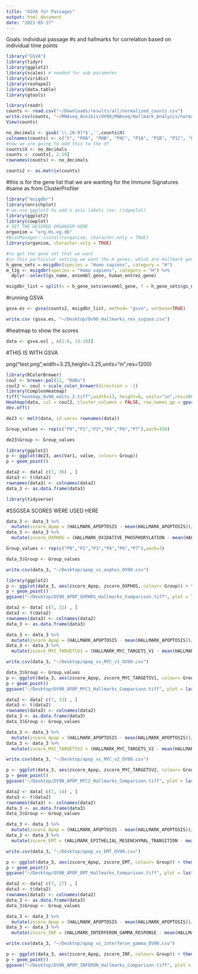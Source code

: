 ```yaml
---
title: "GSVA for Passages"
output: html_document
date: "2023-05-17"
---
```


Goals: individual passage #s and hallmarks for correlation based on individual time points 

```r
library("GSVA")
library(tidyr)
library(ggplot2)
library(scales) # needed for oob parameter
library(viridis)
library(reshape2)
library(data.table)
library(gtools)
```

```r
library(readr)
counts <- read.csv("~/Downloads/results/all/normalized_counts.csv")
write.csv(counts, "~/RNAseq_Anoikis/OV90/RNAseq/Hallmark_Analysis/normalized_counts.csv")
View(counts)
```

```r
no_decimals <- gsub('\\.[0-9]*$','',counts$X)
colnames(counts) <- c("X", "P0A", "P0B", "P0C", "P1A", "P1B", "P1C", "P3A", "P3B", "P3C", "P4A", "P4B", "P4C", "P6A", "P6B", "P6C", "P7A", "P7B", "P7C")
#now we are going to add this to the df 
counts$X <- no_decimals
counts <- counts[, 2:19]
rownames(counts) <- no_decimals
```

```r
counts2 <- as.matrix(counts)
```


#this is for the gene list that we are wanting for the Immune Signatures 
#same as from ClusterProfiler
```r
library("msigdbr")
library(enrichplot)
# we use ggplot2 to add x axis labels (ex: ridgeplot)
library(ggplot2)
library(cowplot)
# SET THE DESIRED ORGANISM HERE
organism = "org.Hs.eg.db"
#BiocManager::install(organism, character.only = TRUE)
library(organism, character.only = TRUE)
```

```r
#to get the gene set that we want
#in this particular setting we want the H genes, which are Hallmark genes 
h_gene_sets = msigdbr(species = "Homo sapiens", category = "H")
m_t2g <- msigdbr(species = "Homo sapiens", category = "H") %>% 
  dplyr::select(gs_name, ensembl_gene, human_entrez_gene)
```

```r
msigdbr_list = split(x = h_gene_sets$ensembl_gene, f = h_gene_sets$gs_name)
```

#running GSVA
```r
gsva.es <- gsva(counts2, msigdbr_list, method= "gsva", verbose=TRUE)
```
```r
write.csv (gsva.es, "~/Desktop/Ov90_Hallmarks_res_ssgsea.csv")
```

#heatmap to show the scores 
```r
data <- gsva.es[ , c(1:6, 13:18)]
```

#THIS IS WITH GSVA

png("test.png",width=3.25,height=3.25,units="in",res=1200)

```r
library(RColorBrewer)
coul <- brewer.pal(11, "RdBu") 
coul2 <- coul + scale_color_brewer(direction = -1)
library(ComplexHeatmap)
tiff("heatmap_Ov90_edits_2.tiff",width=13, height=6, units="in",res=10000)
Heatmap(data, col = coul2, cluster_columns = FALSE, row_names_gp = gpar(fontsize = 8), heatmap_legend_param = list(title = " "))
dev.off()
```


```r
de23 <- melt(data, id.vars= rownames(data))
```

```r
Group_values <- rep(c("P0","P1","P3","P4","P6","P7"),each=150)
```

```r
de23$Group <- Group_values
```


```r
library(ggplot2)
p <- ggplot(de23, aes(Var1, value, colour= Group)) 
p + geom_point()
```
```r
data2 <- data[ c(7, 36) , ]
data3 <- t(data2)
rownames(data3) <- colnames(data2)
data_3 <- as.data.frame(data3)
```

```r
library(tidyverse)
```

#SSGSEA SCORES WERE USED HERE

```r
data_3 <- data_3 %>% 
  mutate(zscore_Apop = (HALLMARK_APOPTOSIS - mean(HALLMARK_APOPTOSIS))/sd(HALLMARK_APOPTOSIS))
data_3 <- data_3 %>% 
  mutate(zscore_OXPHOS = (HALLMARK_OXIDATIVE_PHOSPHORYLATION - mean(HALLMARK_OXIDATIVE_PHOSPHORYLATION))/sd(HALLMARK_OXIDATIVE_PHOSPHORYLATION))
```

```r
Group_values <- rep(c("P0","P1","P3","P4","P6","P7"),each=3)
```

```r
data_3$Group <- Group_values
```

```r
write.csv(data_3, "~/Desktop/apop_vs_oxphos_OV90.csv")
```

```r
library(ggplot2)
p <- ggplot(data_3, aes(zscore_Apop, zscore_OXPHOS, colour= Group)) + theme(panel.background = element_blank(), panel.grid.major= element_line()) + theme(axis.line = element_line(colour = "black")) + theme(legend.key.size = unit(1, 'cm'), legend.text = element_text(size=10), legend.title=element_blank()) + guides(color=guide_legend(ncol=2)) + scale_x_continuous("Apoptosis ssGSEA score", breaks= c(-1.5, -1, -0.5, 0, 0.5, 1, 1.5), ) + scale_y_continuous("Oxidative Phosphorylation ssGSEA score", breaks= c(3, 2, 1, 0, -1))
p + geom_point()
ggsave("~/Desktop/OV90_APOP_OXPHOS_Hallmarks_Comparison.tiff", plot = last_plot())
```

```r
data2 <- data[ c(7, 32) , ]
data3 <- t(data2)
rownames(data3) <- colnames(data2)
data_3 <- as.data.frame(data3)
```

```r
data_3 <- data_3 %>% 
  mutate(zscore_Apop = (HALLMARK_APOPTOSIS - mean(HALLMARK_APOPTOSIS))/sd(HALLMARK_APOPTOSIS))
data_3 <- data_3 %>% 
  mutate(zscore_MYC_TARGETSV1 = (HALLMARK_MYC_TARGETS_V1 - mean(HALLMARK_MYC_TARGETS_V1))/sd(HALLMARK_MYC_TARGETS_V1))
```

```r
write.csv(data_3, "~/Desktop/apop_vs_MYC_v1_OV90.csv")
```

```r
data_3$Group <- Group_values
p <- ggplot(data_3, aes(zscore_Apop, zscore_MYC_TARGETSV1, colour= Group)) + theme(panel.background = element_blank(), panel.grid.major= element_line()) + theme(axis.line = element_line(colour = "black")) + theme(legend.key.size = unit(1, 'cm'), legend.text = element_text(size=8), legend.title=element_blank()) + guides(color=guide_legend(ncol=2)) + scale_x_continuous("Apoptosis ssGSEA score", breaks= c(-1.5, -1, -0.5, 0, 0.5, 1, 1.5), ) + scale_y_continuous("MYC Targets V1 ssGSEA score", breaks= c(3, 2, 1, 0, -1))
p + geom_point()
ggsave("~/Desktop/OV90_APOP_MYC1_Hallmarks_Comparison.tiff", plot = last_plot())
```

```r
data2 <- data[ c(7, 33) , ]
data3 <- t(data2)
rownames(data3) <- colnames(data2)
data_3 <- as.data.frame(data3)
data_3$Group <- Group_values
```

```r
data_3 <- data_3 %>% 
  mutate(zscore_Apop = (HALLMARK_APOPTOSIS - mean(HALLMARK_APOPTOSIS))/sd(HALLMARK_APOPTOSIS))
data_3 <- data_3 %>% 
  mutate(zscore_MYC_TARGETSV2 = (HALLMARK_MYC_TARGETS_V2 - mean(HALLMARK_MYC_TARGETS_V2))/sd(HALLMARK_MYC_TARGETS_V2))
```

```r
write.csv(data_3, "~/Desktop/apop_vs_MYC_v2_OV90.csv")
```

```r
p <- ggplot(data_3, aes(zscore_Apop, zscore_MYC_TARGETSV2, colour= Group)) + theme(panel.background = element_blank(), panel.grid.major= element_line()) + theme(axis.line = element_line(colour = "black")) + theme(legend.key.size = unit(1, 'cm'), legend.text = element_text(size=8), legend.title=element_blank()) + guides(color=guide_legend(ncol=2))  + scale_x_continuous("Apoptosis ssGSEA score", breaks= c(-1.5, -1, -0.5, 0, 0.5, 1, 1.5), ) + scale_y_continuous("MYC Targets V2 ssGSEA score", breaks= c(3, 2, 1, 0, -1))
p + geom_point()
ggsave("~/Desktop/OV90_APOP_MYC2_Hallmarks_Comparison.tiff", plot = last_plot())
```

```r
data2 <- data[ c(7, 14) , ]
data3 <- t(data2)
rownames(data3) <- colnames(data2)
data_3 <- as.data.frame(data3)
data_3$Group <- Group_values
```

```r
data_3 <- data_3 %>% 
  mutate(zscore_Apop = (HALLMARK_APOPTOSIS - mean(HALLMARK_APOPTOSIS))/sd(HALLMARK_APOPTOSIS))
data_3 <- data_3 %>% 
  mutate(zscore_EMT = (HALLMARK_EPITHELIAL_MESENCHYMAL_TRANSITION - mean(HALLMARK_EPITHELIAL_MESENCHYMAL_TRANSITION))/sd(HALLMARK_EPITHELIAL_MESENCHYMAL_TRANSITION))
```

```r
write.csv(data_3, "~/Desktop/apop_vs_EMT_OV90.csv")
```

```r
p <- ggplot(data_3, aes(zscore_Apop, zscore_EMT, colour= Group)) + theme(panel.background = element_blank(), panel.grid.major= element_line()) + theme(axis.line = element_line(colour = "black")) + theme(legend.key.size = unit(1, 'cm'), legend.text = element_text(size=8), legend.title=element_blank()) + guides(color=guide_legend(ncol=2))  + scale_x_continuous("Apoptosis ssGSEA score", breaks= c(-1.5, -1, -0.5, 0, 0.5, 1, 1.5), ) + scale_y_continuous("EMT ssGSEA score", breaks= c(2, 1, 0, -1))
p + geom_point()
ggsave("~/Desktop/OV90_APOP_EMT_Hallmarks_Comparison.tiff", plot = last_plot())
```

```r
data2 <- data[ c(7, 27) , ]
data3 <- t(data2)
rownames(data3) <- colnames(data2)
data_3 <- as.data.frame(data3)
data_3$Group <- Group_values
```

```r
data_3 <- data_3 %>% 
  mutate(zscore_Apop = (HALLMARK_APOPTOSIS - mean(HALLMARK_APOPTOSIS))/sd(HALLMARK_APOPTOSIS))
data_3 <- data_3 %>% 
  mutate(zscore_INF = (HALLMARK_INTERFERON_GAMMA_RESPONSE - mean(HALLMARK_INTERFERON_GAMMA_RESPONSE)) /sd(HALLMARK_INTERFERON_GAMMA_RESPONSE))
```

```r
write.csv(data_3, "~/Desktop/apop_vs_interferon_gamma_OV90.csv")
```

```r
p <- ggplot(data_3, aes(zscore_Apop, zscore_INF, colour= Group)) + theme(panel.background = element_blank(), panel.grid.major= element_line()) + theme(axis.line = element_line(colour = "black")) + theme(legend.key.size = unit(1, 'cm'), legend.text = element_text(size=8), legend.title=element_blank()) + guides(color=guide_legend(ncol=2))  + scale_x_continuous("Apoptosis ssGSEA score", breaks= c(-1.5, -1, -0.5, 0, 0.5, 1, 1.5), ) + scale_y_continuous("Interferon Gamma Response ssGSEA score", breaks= c(2, 1, 0, -1))
p + geom_point()
ggsave("~/Desktop/OV90_APOP_INFERON_Hallmarks_Comparison.tiff", plot = last_plot())
```
